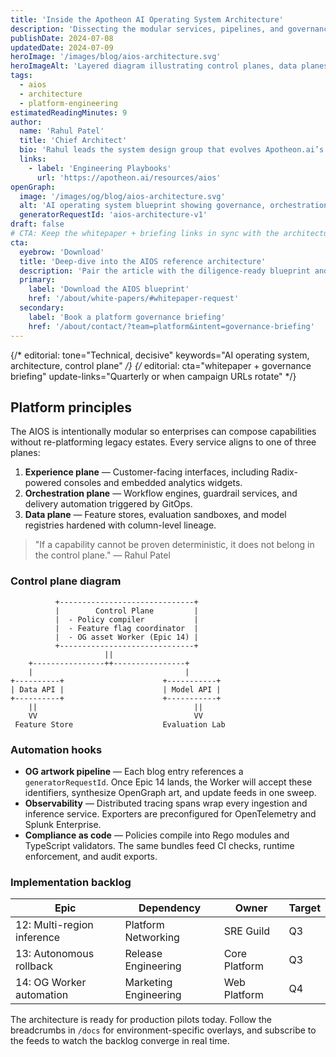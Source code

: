 ```yaml
---
title: 'Inside the Apotheon AI Operating System Architecture'
description: 'Dissecting the modular services, pipelines, and governance controls that power regulated generative AI deployments.'
publishDate: 2024-07-08
updatedDate: 2024-07-09
heroImage: '/images/blog/aios-architecture.svg'
heroImageAlt: 'Layered diagram illustrating control planes, data planes, and experience surfaces within the AIOS'
tags:
  - aios
  - architecture
  - platform-engineering
estimatedReadingMinutes: 9
author:
  name: 'Rahul Patel'
  title: 'Chief Architect'
  bio: 'Rahul leads the system design group that evolves Apotheon.ai’s AI operating system for enterprise-grade reliability.'
  links:
    - label: 'Engineering Playbooks'
      url: 'https://apotheon.ai/resources/aios'
openGraph:
  image: '/images/og/blog/aios-architecture.svg'
  alt: 'AI operating system blueprint showing governance, orchestration, and delivery layers'
  generatorRequestId: 'aios-architecture-v1'
draft: false
# CTA: Keep the whitepaper + briefing links in sync with the architecture campaign landing page.
cta:
  eyebrow: 'Download'
  title: 'Deep-dive into the AIOS reference architecture'
  description: 'Pair the article with the diligence-ready blueprint and follow-up briefing to see implementation guardrails in action.'
  primary:
    label: 'Download the AIOS blueprint'
    href: '/about/white-papers/#whitepaper-request'
  secondary:
    label: 'Book a platform governance briefing'
    href: '/about/contact/?team=platform&intent=governance-briefing'
---
```


{/* editorial: tone="Technical, decisive" keywords="AI operating system, architecture, control plane" */}
{/* editorial: cta="whitepaper + governance briefing" update-links="Quarterly or when campaign URLs rotate" */}

## Platform principles

The AIOS is intentionally modular so enterprises can compose capabilities without re-platforming legacy estates. Every service aligns to one of three planes:

1. **Experience plane** — Customer-facing interfaces, including Radix-powered consoles and embedded analytics widgets.
2. **Orchestration plane** — Workflow engines, guardrail services, and delivery automation triggered by GitOps.
3. **Data plane** — Feature stores, evaluation sandboxes, and model registries hardened with column-level lineage.

> "If a capability cannot be proven deterministic, it does not belong in the control plane." — Rahul Patel

### Control plane diagram

```text
          +------------------------------+
          |        Control Plane         |
          |  - Policy compiler           |
          |  - Feature flag coordinator  |
          |  - OG asset Worker (Epic 14) |
          +------------------------------+
                     ||
    +----------------++----------------+
    |                                  |
+----------+                      +-----------+
| Data API |                      | Model API |
+----------+                      +-----------+
    ||                                   ||
    VV                                   VV
 Feature Store                    Evaluation Lab
```

### Automation hooks

- **OG artwork pipeline** — Each blog entry references a `generatorRequestId`. Once Epic 14 lands, the Worker will accept these identifiers, synthesize OpenGraph art, and update feeds in one sweep.
- **Observability** — Distributed tracing spans wrap every ingestion and inference service. Exporters are preconfigured for OpenTelemetry and Splunk Enterprise.
- **Compliance as code** — Policies compile into Rego modules and TypeScript validators. The same bundles feed CI checks, runtime enforcement, and audit exports.

### Implementation backlog

| Epic                       | Dependency            | Owner         | Target |
| -------------------------- | --------------------- | ------------- | ------ |
| 12: Multi-region inference | Platform Networking   | SRE Guild     | Q3     |
| 13: Autonomous rollback    | Release Engineering   | Core Platform | Q3     |
| 14: OG Worker automation   | Marketing Engineering | Web Platform  | Q4     |

The architecture is ready for production pilots today. Follow the breadcrumbs in `/docs` for environment-specific overlays, and subscribe to the feeds to watch the backlog converge in real time.
